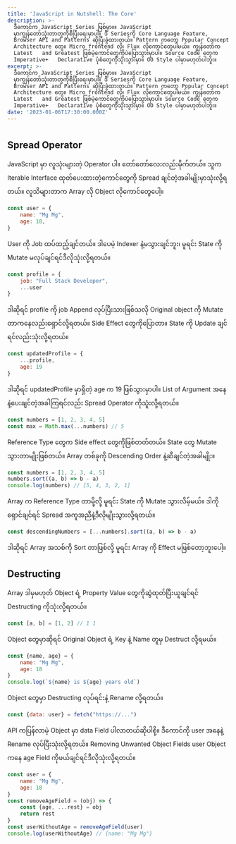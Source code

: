 ```yaml
---
title: 'JavaScript in Nutshell: The Core'
description: >-
  ဒီကောင်က JavaScript Series ဖြစ်မှာ။။ JavaScript  
  မှာကျွန်တော်သုံးတာတွကိုစီပြီးရေးမှာပါ။ ဒီ Seriesကို Core Language Feature,  
  Browser API and Patterns ဆိုပြီးခွဲထားတယ်။ Pattern ကတော့ Popular Concept and  
  Architecture တွေ။ Micro frontend လို၊ Flux လိုကောင်တွေပါမယ်။ ကျွန်တော်က
  Latest   and Greatest ဖြစ်မဲ့ကောင်တွေကိုပဲပြောသွားမှာပါ။ Source Code တွေက
  Imperative+   Declarative ပုံစံတွေကိုသုံးသွားမှာ။ ‌OO Style ပါမှာမဟုတ်ပါဘူး။ 
excerpt: >-
  ဒီကောင်က JavaScript Series ဖြစ်မှာ။။ JavaScript  
  မှာကျွန်တော်သုံးတာတွကိုစီပြီးရေးမှာပါ။ ဒီ Seriesကို Core Language Feature,  
  Browser API and Patterns ဆိုပြီးခွဲထားတယ်။ Pattern ကတော့ Popular Concept and  
  Architecture တွေ။ Micro frontend လို၊ Flux လိုကောင်တွေပါမယ်။ ကျွန်တော်က
  Latest   and Greatest ဖြစ်မဲ့ကောင်တွေကိုပဲပြောသွားမှာပါ။ Source Code တွေက
  Imperative+   Declarative ပုံစံတွေကိုသုံးသွားမှာ။ ‌OO Style ပါမှာမဟုတ်ပါဘူး။ 
date: '2023-01-06T17:30:00.000Z'
---
```


#

## Spread Operator

JavaScript မှာ လူသုံးများတဲ့ Operator ပါ။ တော်တော်လေးလည်းမိုက်တယ်။ သူက Iterable Interface ထုတ်ပေးထားတဲ့ကောင်တွေကို
Spread ချင်တဲ့အခါမျိုးမှာသုံးလို့ရတယ်။ လူသိများတာက Array လို Object လိုကောင်တွေပေါ့။

```javascript
const user = {
    name: "Mg Mg",
    age: 18,
}
```

User ကို Job ထပ်ထည့်ချင်တယ်။ ဒါပေမဲ့ Indexer နဲ့မသွားချင်ဘူး၊ မူရင်း State ကို Mutate မလုပ်ချင်ရင်ဒီလိုသုံးလို့ရတယ်။

```javascript
const profile = {
    job: "Full Stack Developer",
    ...user
}
```

ဒါဆိုရင် profile ကို job Append လုပ်ပြီးသားဖြစ်သလို Original object ကို Mutate တာကနေလည်းရှောင်လို့ရတယ်။ Side Effect
တွေကိုပြောတာ။
State ကို Update ချင်ရင်လည်းသုံးလို့ရတယ်။

```javascript
const updatedProfile = {
    ...profile,
    age: 19
}
```

ဒါဆိုရင် updatedProfile မှာရှိတဲ့ age က 19 ဖြစ်သွားမှာပါ။
List of Argument အနေနဲ့ပေးချင်တဲ့အခါကြရင်လည်း Spread Operator ကိုသူံးလို့ရတယ်။

```javascript
const numbers = [1, 2, 3, 4, 5]
const max = Math.max(...numbers) // 5
```

Reference Type တွေက Side effect တွေကိုဖြစ်တတ်တယ်။ State တွေ Mutate သွားတာမျိုးဖြစ်တယ်။ Array တစ်ခုကို Descending Order
နဲ့ဆီချင်တဲ့အခါမျိုး။

```javascript
const numbers = [1, 2, 3, 4, 5]
numbers.sort((a, b) => b - a)
console.log(numbers) // [5, 4, 3, 2, 1]
```

Array က Reference Type တာမို့လို့ မူရင်း State ကို Mutate သွားလိမ့်မယ်။ ဒါကိုရှောင်ချင်ရင် Spread
အကူအညီနဲ့ဒီလိုမျိုးသွားလို့ရတယ်။

```javascript
const descendingNumbers = [...numbers].sort((a, b) => b - a)
```

ဒါဆိုရင် Array အသစ်ကို Sort တာဖြစ်လို့ မူရင်း Array ကို Effect မဖြစ်တော့ဘူးပေါ့။

## Destructing

Array ဒါမှမဟုတ် Object ရဲ့ Property Value တွေကိုဆွဲထုတ်ပြီးယူချင်ရင် Destructing ကိုသုံးလို့ရတယ်။

```javascript
const [a, b] = [1, 2] // 1 1
```

Object တွေမှာဆိုရင် Original Object ရဲ့ Key နဲ့ Name တူမှ Destruct လို့ရမယ်။

```javascript
const {name, age} = {
    name: "Mg Mg",
    age: 18
}
console.log(`${name} is ${age} years old`)
```

Object တွေမှာ Destructing လုပ်ရင်းနဲ့ Rename လို့ရတယ်။

```javascript
const {data: user} = fetch("https://...")
```

API ကပြန်လာမဲ့ Object မှာ data Field ပါလာတယ်ဆိုပါစို့။ ဒီကောင်ကို user အနေနဲ့ Rename လုပ်ပြီးသုံးလို့ရတယ်။
Removing Unwanted Object Fields
user Object ကနေ age Field ကိုဖယ်ချင်ရင်ဒီလိုသုံးလို့ရတယ်။

```javascript
const user = {
    name: "Mg Mg",
    age: 18
}
const removeAgeField = (obj) => {
    const {age, ...rest} = obj
    return rest
}
const userWithoutAge = removeAgeField(user)
console.log(userWithoutAge) // {name: "Mg Mg"}
```

